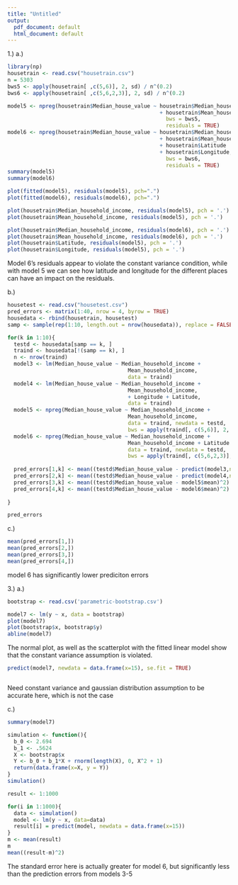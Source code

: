 ```yaml
---
title: "Untitled"
output:
  pdf_document: default
  html_document: default
---
```


1.)
a.)

```r
library(np)
housetrain <- read.csv("housetrain.csv")
n = 5303
bws5 <- apply(housetrain[ ,c(5,6)], 2, sd) / n^(0.2)
bws6 <- apply(housetrain[ ,c(5,6,2,3)], 2, sd) / n^(0.2)

model5 <- npreg(housetrain$Median_house_value ~ housetrain$Median_household_income
                                                + housetrain$Mean_household_income,
                                                  bws = bws5,
                                                  residuals = TRUE)
model6 <- npreg(housetrain$Median_house_value ~ housetrain$Median_household_income
                                                + housetrain$Mean_household_income
                                                + housetrain$Latitude
                                                + housetrain$Longitude,
                                                  bws = bws6,
                                                  residuals = TRUE)
summary(model5)
summary(model6)

```



```r
plot(fitted(model5), residuals(model5), pch=".")
plot(fitted(model6), residuals(model6), pch=".")

plot(housetrain$Median_household_income, residuals(model5), pch = '.')
plot(housetrain$Mean_household_income, residuals(model5), pch = '.')

plot(housetrain$Median_household_income, residuals(model6), pch = '.')
plot(housetrain$Mean_household_income, residuals(model6), pch = '.')
plot(housetrain$Latitude, residuals(model5), pch = '.')
plot(housetrain$Longitude, residuals(model5), pch = '.')

```

Model 6's residuals appear to violate the constant variance condition, while with model 5 we can see how latitude and longitude for the different places can have an impact on the residuals.

b.)
```r
housetest <- read.csv("housetest.csv")
pred_errors <- matrix(1:40, nrow = 4, byrow = TRUE)
housedata <- rbind(housetrain, housetest)
samp <- sample(rep(1:10, length.out = nrow(housedata)), replace = FALSE)

for(k in 1:10){
  testd <- housedata[samp == k, ]
  traind <- housedata[!(samp == k), ]
  n <- nrow(traind)
  model3 <- lm(Median_house_value ~ Median_household_income +
                                      Mean_household_income,
                                      data = traind)
  model4 <- lm(Median_house_value ~ Median_household_income +
                                      Mean_household_income,
                                      + Longitude + Latitude,
                                      data = traind)
  model5 <- npreg(Median_house_value ~ Median_household_income +
                                      Mean_household_income,
                                      data = traind, newdata = testd,
                                      bws = apply(traind[, c(5,6)], 2, sd) / n^(0.2))
  model6 <- npreg(Median_house_value ~ Median_household_income +
                                      Mean_household_income + Latitude + Longitude,
                                      data = traind, newdata = testd,
                                      bws = apply(traind[, c(5,6,2,3)], 2, sd) / n^(0.2))
  
  pred_errors[1,k] <- mean((testd$Median_house_value - predict(model3,newdata=testd))^2)
  pred_errors[2,k] <- mean((testd$Median_house_value - predict(model4,newdata=testd))^2)
  pred_errors[3,k] <- mean((testd$Median_house_value - model5$mean)^2)
  pred_errors[4,k] <- mean((testd$Median_house_value - model6$mean)^2)
  
}


```

```r
pred_errors


```
c.)
```r
mean(pred_errors[1,])
mean(pred_errors[2,])
mean(pred_errors[3,])
mean(pred_errors[4,])

```
model 6 has significantly lower prediciton errors

3.)
a.)

```r
bootstrap <- read.csv('parametric-bootstrap.csv')

model7 <- lm(y ~ x, data = bootstrap)
plot(model7)
plot(bootstrap$x, bootstrap$y)
abline(model7)

```

The normal plot, as well as the scatterplot with the fitted linear model show that the constant variance assumption is violated.

```r

predict(model7, newdata = data.frame(x=15), se.fit = TRUE)



```
Need constant variance and gaussian distribution assumption to be accurate here, which is not the case

c.)

```r
summary(model7)


```

```r
simulation <- function(){
  b_0 <- 2.694
  b_1 <- .5624
  X <- bootstrap$x
  Y <- b_0 + b_1*X + rnorm(length(X), 0, X^2 + 1)
  return(data.frame(x=X, y = Y))
}
simulation()
```

```r
result <- 1:1000

for(i in 1:1000){
  data <- simulation()
  model <- lm(y ~ x, data=data)
  result[i] = predict(model, newdata = data.frame(x=15))
}
m <- mean(result)
m
mean((result-m)^2)


```

The standard error here is actually greater for model 6, but significantly less than the prediction errors from models 3-5




